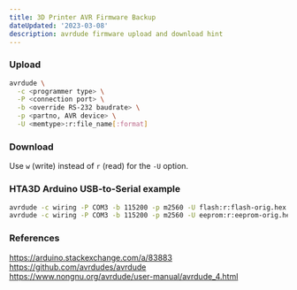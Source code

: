 ```yaml
---
title: 3D Printer AVR Firmware Backup
dateUpdated: '2023-03-08'
description: avrdude firmware upload and download hint
---
```


### Upload

```bash
avrdude \
  -c <programmer type> \
  -P <connection port> \
  -b <override RS-232 baudrate> \
  -p <partno, AVR device> \
  -U <memtype>:r:file_name[:format]
```

### Download

Use `w` (write) instead of `r` (read) for the `-U` option.

### HTA3D Arduino USB-to-Serial example

```bash
avrdude -c wiring -P COM3 -b 115200 -p m2560 -U flash:r:flash-orig.hex:i
avrdude -c wiring -P COM3 -b 115200 -p m2560 -U eeprom:r:eeprom-orig.hex:i
```

### References

https://arduino.stackexchange.com/a/83883<br/>
https://github.com/avrdudes/avrdude<br/>
https://www.nongnu.org/avrdude/user-manual/avrdude_4.html

